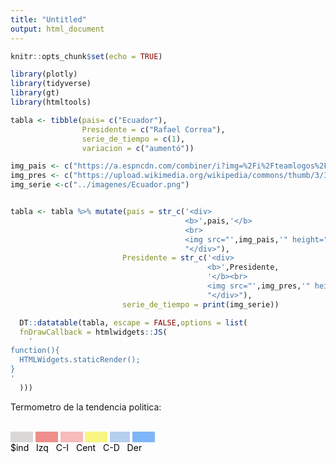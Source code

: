 ```yaml
---
title: "Untitled"
output: html_document
---
```


```r
knitr::opts_chunk$set(echo = TRUE)
```

```r
library(plotly)
library(tidyverse)
library(gt)
library(htmltools)

tabla <- tibble(pais= c("Ecuador"),
                Presidente = c("Rafael Correa"),
                serie_de_tiempo = c(1),
                variacion = c("aumentó")) 

img_pais <- c("https://a.espncdn.com/combiner/i?img=%2Fi%2Fteamlogos%2Fsoccer%2F500%2F209.png")
img_pres <- c("https://upload.wikimedia.org/wikipedia/commons/thumb/3/3c/Presidente_Rafael_Correa.jpg/200px-Presidente_Rafael_Correa.jpg")
img_serie <-c("../imagenes/Ecuador.png") 


tabla <- tabla %>% mutate(pais = str_c('<div>
                                       <b>',pais,'</b>
                                       <br>
                                       <img src="',img_pais,'" height="150" >',
                                       "</div>"),
                         Presidente = str_c('<div>
                                            <b>',Presidente,
                                            '</b><br>
                                            <img src="',img_pres,'" height="150" >',
                                            "</div>"),
                         serie_de_tiempo = print(img_serie))

  DT::datatable(tabla, escape = FALSE,options = list(
  fnDrawCallback = htmlwidgets::JS(
    '
function(){
  HTMLWidgets.staticRender();
}
'
  )))

```


Termometro de la tendencia politica:

 <br>
                       <span style="background-color: #BBB3B3; opacity: 0.5;"> &emsp;&emsp;&nbsp;&nbsp;</span>
                       <span style="background-color: #E32219; opacity: 0.5;"> &emsp;&emsp;&nbsp;&nbsp;</span>
                       <span style="background-color: #F37B7B; opacity: 0.5;"> &emsp;&emsp;&nbsp;&nbsp;</span>
                       <span style="background-color: #F5EE0A; opacity: 0.5;"> &emsp;&emsp;&nbsp;&nbsp;</span>
                       <span style="background-color: #6FA2E0; opacity: 0.5;"> &emsp;&emsp;&nbsp;</span>
                       <span style="background-color: #0471F5; opacity: 0.5;"> &emsp;&emsp;&nbsp;&nbsp;</span>
                       <br>
                       <span style="color: black;">      $ind&nbsp;</span>
                       <span style="color: black;"> &nbsp;Izq&nbsp;</span>
                       <span style="color: black;"> &nbsp;C-I&nbsp;</span>
                       <span style="color: black;"> &nbsp;Cent&nbsp;</span>
                       <span style="color: black;"> &nbsp;C-D&nbsp;</span>
                       <span style="color: black;"> &nbsp;Der&nbsp;</span>
                         
 